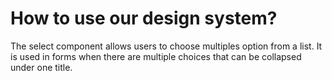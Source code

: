 
<Meta title="Getting started/How to use our design system?" />

# How to use our design system?
The select component allows users to choose multiples option from a list. It is used in forms when there are multiple choices that can be collapsed under one title.

